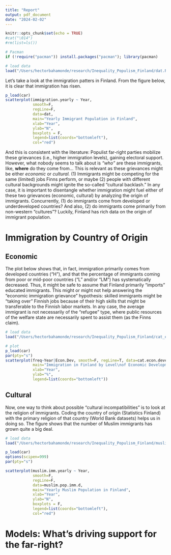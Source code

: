 ```yaml
---
title: "Report"
output: pdf_document
date: "2024-02-02"
---
```


```r
knitr::opts_chunk$set(echo = TRUE)
#cat("\014")
#rm(list=ls())

# Pacman
if (!require("pacman")) install.packages("pacman"); library(pacman) 

# load data
load("/Users/hectorbahamonde/research/Inequality_Populism_Finland/dat.RData") # Load data
```


Let's take a look at the immigration patters in Finland. From the figure below, it is clear that immigration has risen.


```r
p_load(car)
scatterplot(immigration.yearly ~ Year, 
            smooth=F, 
            regLine=F, 
            data=dat, 
            main="Yearly Immigrant Population in Finland", 
            xlab="Year", 
            ylab="N", 
            boxplots = F,
            legend=list(coords="bottomleft"),
            col="red")
```

And this is consistent with the literature: Populist far-right parties mobilize these grievances (i.e., higher immigration levels), gaining electoral support. However, what nobody seems to talk about is *"who"* are these immigrants, like, **where** do they come from... This is relevant as these grievances might be either *economic* or *cultural.* (1) Immigrants might be competing for the same (limited) jobs Finns perform, or maybe (2) people with different cultural backgrounds might ignite the so-called "cultural backlash." In any case, it is important to disentangle whether immigration might fuel either of these two grievances (economic, cultural) by analyzing the origin of immigrants. Concurrently, (1) do immigrants come from developed or underdeveloped countries? And also, (2) do immigrants come primarily from non-western "cultures"? Luckily, Finland has rich data on the origin of immigrant population.

# Immigration by Country of Origin

## Economic

The plot below shows that, in fact, immigration primarily comes from developed countries ("H"), and that the percentage of immigrants coming from poor or mid-poor countries ("L" and/or "LM") has systematically decreased. Thus, it might be safe to assume that Finland primarily "imports" educated immigrants. This might or might not help answering the "economic immigration grievance" hypothesis: skilled immigrants might be "taking over" Finnish jobs because of their high skills that might be transferable to the Finnish labor markets. In any case, the average immigrant is not necessarily of the "refugee" type, where public resources of the welfare state are necessarily spent to assist them (as the Finns claim). 

```r
# load data
load("/Users/hectorbahamonde/research/Inequality_Populism_Finland/cat_econ_development_d.RData") # Load data

# plot
p_load(car)
par(pty="s")
scatterplot(freq~Year|Econ.Dev, smooth=F, regLine=T, data=cat.econ.development.d, 
            main="Immigration in Finland by Level\nof Economic Development of Country of Origin", 
            xlab="Year", 
            ylab="%",
            legend=list(coords="bottomleft"))
```


## Cultural

Now, one way to think about possible "cultural incompatibilities" is to look at the religion of immigrants. Coding the country of origin (Statistics Finland) with the primary religion of that country (World Bank datasets) helps us in doing so. The figure shows that the number of Muslim immigrants has grown quite a big deal. 

```r
# load data
load("/Users/hectorbahamonde/research/Inequality_Populism_Finland/muslim_pop_imm_d.RData") # Load data

p_load(car)
options(scipen=999)
par(pty="s")

scatterplot(muslim.imm.yearly ~ Year, 
            smooth=F, 
            regLine=F, 
            data=muslim.pop.imm.d, 
            main="Yearly Muslim Population in Finland", 
            xlab="Year", 
            ylab="N", 
            boxplots = F,
            legend=list(coords="bottomleft"),
            col="red")
```


# Models: What's driving support for the far-right?

